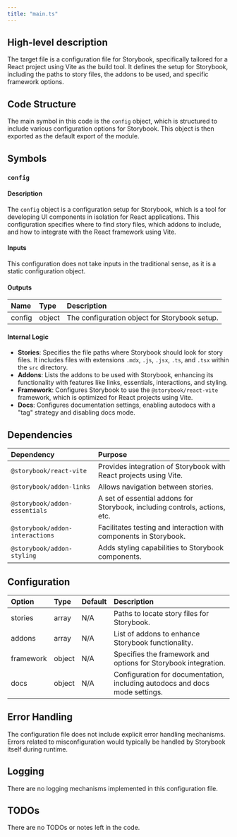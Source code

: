 ```yaml
---
title: "main.ts"
---
```


## High-level description
The target file is a configuration file for Storybook, specifically tailored for a React project using Vite as the build tool. It defines the setup for Storybook, including the paths to story files, the addons to be used, and specific framework options.

## Code Structure
The main symbol in this code is the `config` object, which is structured to include various configuration options for Storybook. This object is then exported as the default export of the module.

## Symbols

### `config`
#### Description
The `config` object is a configuration setup for Storybook, which is a tool for developing UI components in isolation for React applications. This configuration specifies where to find story files, which addons to include, and how to integrate with the React framework using Vite.

#### Inputs
This configuration does not take inputs in the traditional sense, as it is a static configuration object.

#### Outputs
| Name   | Type   | Description                                      |
|:-------|:-------|:-------------------------------------------------|
| config | object | The configuration object for Storybook setup.    |

#### Internal Logic
- **Stories**: Specifies the file paths where Storybook should look for story files. It includes files with extensions `.mdx`, `.js`, `.jsx`, `.ts`, and `.tsx` within the `src` directory.
- **Addons**: Lists the addons to be used with Storybook, enhancing its functionality with features like links, essentials, interactions, and styling.
- **Framework**: Configures Storybook to use the `@storybook/react-vite` framework, which is optimized for React projects using Vite.
- **Docs**: Configures documentation settings, enabling autodocs with a "tag" strategy and disabling docs mode.

## Dependencies
| Dependency                  | Purpose                                                                 |
|:----------------------------|:------------------------------------------------------------------------|
| `@storybook/react-vite`     | Provides integration of Storybook with React projects using Vite.       |
| `@storybook/addon-links`    | Allows navigation between stories.                                      |
| `@storybook/addon-essentials` | A set of essential addons for Storybook, including controls, actions, etc. |
| `@storybook/addon-interactions` | Facilitates testing and interaction with components in Storybook.    |
| `@storybook/addon-styling`  | Adds styling capabilities to Storybook components.                      |

## Configuration
| Option   | Type   | Default | Description                                                                 |
|:---------|:-------|:--------|:----------------------------------------------------------------------------|
| stories  | array  | N/A     | Paths to locate story files for Storybook.                                  |
| addons   | array  | N/A     | List of addons to enhance Storybook functionality.                          |
| framework| object | N/A     | Specifies the framework and options for Storybook integration.              |
| docs     | object | N/A     | Configuration for documentation, including autodocs and docs mode settings. |

## Error Handling
The configuration file does not include explicit error handling mechanisms. Errors related to misconfiguration would typically be handled by Storybook itself during runtime.

## Logging
There are no logging mechanisms implemented in this configuration file.

## TODOs
There are no TODOs or notes left in the code.